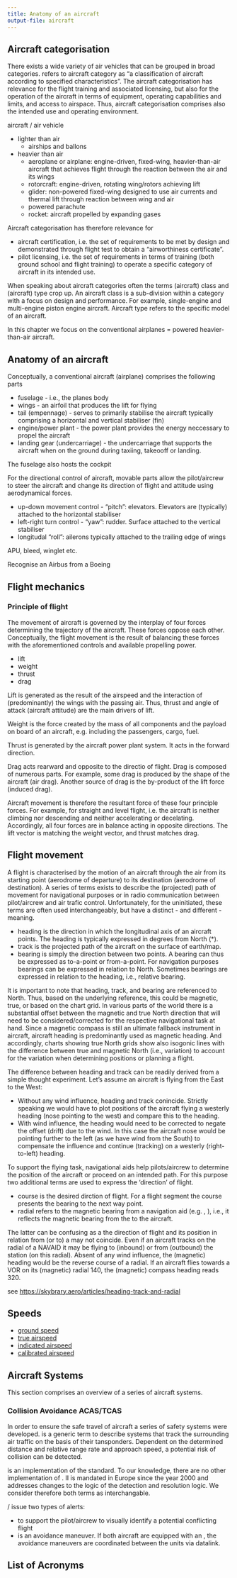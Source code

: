 ```yaml
---
title: Anatomy of an aircraft
output-file: aircraft
---
```


## Aircraft categorisation

There exists a wide variety of air vehicles that can be grouped in broad categories.
\acr{ICAO} refers to aircraft category as "a classification of aircraft according to specified characteristics".
The aircraft categorisation has relevance for the flight training and associated licensing, but also for the operation of the aircraft in terms of equipment, operating capabilities and limits, and access to airspace.
Thus, aircraft categorisation comprises also the intended use and operating environment.

aircraft / air vehicle

* lighter than air
  * airships and ballons
* heavier than air
  * aeroplane or airplane: engine-driven, fixed-wing, heavier-than-air aircraft that achieves flight through the reaction between the air and its wings
  * rotorcraft: engine-driven, rotating wing/rotors achieving lift
  * glider: non-powered fixed-wing designed to use air currents and thermal lift through reaction between wing and air
  * powered parachute
  * rocket: aircraft propelled by expanding gases

Aircraft categorisation has therefore relevance for

* aircraft certification, i.e. the set of requirements to be met by design and demonstrated through flight test to obtain a "airworthiness certificate".
* pilot licensing, i.e. the set of requirements in terms of training (both ground school and flight training) to operate a specific category of aircraft in its intended use.

When speaking about aircraft categories often the terms (aircraft) class and (aircraft) type crop up. 
An aircraft class is a sub-division within a category with a focus on design and performance. For example, single-engine and multi-engine piston engine aircraft.
Aircraft type refers to the specific model of an aircraft.

In this chapter we focus on the conventional airplanes = powered heavier-than-air aircraft.

## Anatomy of an aircraft

Conceptually, a conventional aircraft (airplane) comprises the following parts

<!-- Note: might be good to have a principal graphic here -->

* fuselage - i.e., the planes body
* wings - an airfoil that produces the lift for flying
* tail (empennage) - serves to primarily stabilise the aircraft typically comprising a horizontal and vertical stabiliser (fin)
* engine/power plant - the power plant provides the energy neccessary to propel the aircraft
* landing gear (undercarriage) - the undercarriage that supports the aircraft when on the ground during taxiing, takeooff or landing.

The fuselage also hosts the cockpit

For the directional control of aircraft, movable parts allow the pilot/aircrew to steer the aircraft and change its direction of flight and attitude using aerodynamical forces.

* up-down movement control - "pitch": elevators. Elevators are (typically) attached to the horizontal stabiliser
* left-right turn control - "yaw": rudder. Surface attached to the vertical stabiliser
* longitudal "roll":  ailerons typically attached to the trailing edge of wings

APU, bleed, winglet etc.

Recognise an Airbus from a Boeing

## Flight mechanics

### Principle of flight

The movement of aircraft is governed by the interplay of four forces determining the trajectory of the aircraft.
These forces oppose each other. Conceptually, the flight movement is the result of balancing these forces with the aforementioned controls and available propelling power.

* lift
* weight
* thrust
* drag

Lift is generated as the result of the airspeed and the interaction of (predominantly) the wings with the passing air. 
Thus, thrust and angle of attack (aircraft attitude) are the main drivers of lift.

Weight is the force created by the mass of all components and the payload on board of an aircraft, e.g. including the passengers, cargo, fuel.

Thrust is generated by the aircraft power plant system. It acts in the forward direction.

Drag acts rearward and opposite to the directio of flight. Drag is composed of numerous parts. For example, some drag is produced by the shape of the aircraft (air drag). Another source of drag is the by-product of the lift force (induced drag).

Aircraft movement is therefore the resultant force of these four principle forces.
For example, for straight and level flight, i.e. the aircraft is neither climbing nor descending and neither accelerating or decelating.
Accordingly, all four forces are in balance acting in opposite directions. The lift vector is matching the weight vector, and thrust matches drag.

<!--  <https://skybrary.aero/articles/lift> -->


## Flight movement

A flight is characterised by the motion of an aircraft through the air from its starting point (aerodrome of departure) to its destination (aerodrome of destination). 
A series of terms exists to describe the (projected) path of movement for navigational purposes or in radio communication between pilot/aircrew and air trafic control.
Unfortunately, for the uninitiated, these terms are often used interchangeably, but have a distinct - and different - meaning.

* heading is the direction in which the longitudinal axis of an aircraft points. The heading is typically expressed in degrees from North (*). 
* track is the projected path of the aircraft on the surface of earth/map.
* bearing is simply the direction between two points. A bearing can thus be expressed as to-a-point or from-a-point. For navigation purposes bearings can be expressed in relation to North. Sometimes bearings are expressed in relation to the heading, i.e., relative bearing.

It is important to note that heading, track, and bearing are referenced to North. Thus, based on the underlying reference, this could be magnetic, true, or based on the chart grid. In various parts of the world there is a substantial offset between the magnetic and true North direction that will need to be considered/corrected for the respective navigational task at hand.
Since a magnetic compass is still an ultimate fallback instrument in aircraft, aircraft heading is predominantly used as magnetic heading.
And accordingly, charts showing true North grids show also isogonic lines with the difference between true and magnetic North (i.e., variation) to account for the variation when determining positions or planning a flight.

The difference between heading and track can be readily derived from a simple thought experiment. 
Let's assume an aircraft is flying from the East to the West:

* Without any wind influence, heading and track conincide. Strictly speaking we would have to plot positions of the aircraft flying a westerly heading (nose pointing to the west) and compare this to the heading.
* With wind influence, the heading would need to be corrected to negate the offset (drift) due to the wind. In this case the aircraft nose would be pointing further to the left (as we have wind from the South) to compensate the influence and continue (tracking) on a westerly (right-to-left) heading.

To support the flying task, navigational aids help pilots/aircrew to determine the position of the aircraft or proceed on an intended path.
For this purpose two additional terms are used to express the 'direction' of flight.

* course is the desired dirction of flight. For a flight segment the course presents the bearing to the next way point. 
* radial refers to the magnetic bearing from a navigation aid (e.g. \acr{VOR}, \acr{TACAN}), i.e., it reflects the magnetic bearing from the \acr{NAVAID} to the aircraft.

The latter can be confusing as a the direction of flight and its position in relation from (or to) a \acr{NAVAID} may not coincide.
Even if an aircraft tracks on the radial of a NAVAID it may be flying to (inbound) or from (outbound) the station (on this radial).
Absent of any wind influence, the (magnetic) heading would be the reverse course of a radial. 
<!-- maybe put a figure here --> If an aircraft flies towards a VOR on its (magnetic) radial 140, the (magnetic) compass heading reads 320.

see <https://skybrary.aero/articles/heading-track-and-radial>


## Speeds

* [ground speed](https://skybrary.aero/articles/ground-speed)
* [true airspeed](https://skybrary.aero/articles/true-airspeed)
* [indicated airspeed](https://skybrary.aero/articles/indicated-airspeed-ias)
* [calibrated airspeed](https://skybrary.aero/articles/calibrated-airspeed-cas)


## Aircraft Systems

This section comprises an overview of a series of aircraft systems.

### Collision Avoidance ACAS/TCAS

In order to ensure the safe travel of aircraft a series of safety systems were developed. \acr{ACAS} is a generic term to describe systems that track the surrounding air traffic on the basis of their tansponders. Dependent on the determined distance and relative range rate and approach speed, a potential risk of collision can be detected.

\acr{TCAS} is an implementation of the \acr{ICAO} \acr{ACAS} standard. To our knowledge, there are no other implementation of \acr{ACAS}. \acr{TCAS} II is mandated in Europe since the year 2000 and addresses changes to the logic of the detection and resolution logic. We consider therefore both terms as interchangable. 

\acr{ACAS}/\acr{TCAS} issue two types of alerts:

* \acr{TA} to support the pilot/aircrew to visually identify a potential conflicting flight
* \acr{RA} is an avoidance maneuver. If both aircraft are equipped with an \acr{ACAS}, the avoidance maneuvers are coordinated between the \acr{ACAS} units via datalink.


## List of Acronyms {.unnumbered}

